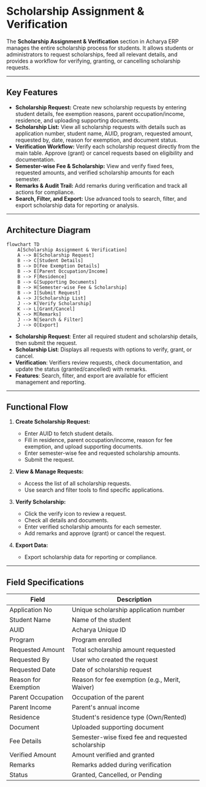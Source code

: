 # Scholarship Assignment & Verification

The **Scholarship Assignment & Verification** section in Acharya ERP manages the entire scholarship process for students. It allows students or administrators to request scholarships, feed all relevant details, and provides a workflow for verifying, granting, or cancelling scholarship requests.

---

## Key Features

- **Scholarship Request:** Create new scholarship requests by entering student details, fee exemption reasons, parent occupation/income, residence, and uploading supporting documents.
- **Scholarship List:** View all scholarship requests with details such as application number, student name, AUID, program, requested amount, requested by, date, reason for exemption, and document status.
- **Verification Workflow:** Verify each scholarship request directly from the main table. Approve (grant) or cancel requests based on eligibility and documentation.
- **Semester-wise Fee & Scholarship:** View and verify fixed fees, requested amounts, and verified scholarship amounts for each semester.
- **Remarks & Audit Trail:** Add remarks during verification and track all actions for compliance.
- **Search, Filter, and Export:** Use advanced tools to search, filter, and export scholarship data for reporting or analysis.

---

## Architecture Diagram

```mermaid
flowchart TD
    A[Scholarship Assignment & Verification]
    A --> B[Scholarship Request]
    B --> C[Student Details]
    B --> D[Fee Exemption Details]
    B --> E[Parent Occupation/Income]
    B --> F[Residence]
    B --> G[Supporting Documents]
    B --> H[Semester-wise Fee & Scholarship]
    B --> I[Submit Request]
    A --> J[Scholarship List]
    J --> K[Verify Scholarship]
    K --> L[Grant/Cancel]
    K --> M[Remarks]
    J --> N[Search & Filter]
    J --> O[Export]
```

- **Scholarship Request**: Enter all required student and scholarship details, then submit the request.
- **Scholarship List**: Displays all requests with options to verify, grant, or cancel.
- **Verification**: Verifiers review requests, check documentation, and update the status (granted/cancelled) with remarks.
- **Features**: Search, filter, and export are available for efficient management and reporting.

---

## Functional Flow

1. **Create Scholarship Request:**

   - Enter AUID to fetch student details.
   - Fill in residence, parent occupation/income, reason for fee exemption, and upload supporting documents.
   - Enter semester-wise fee and requested scholarship amounts.
   - Submit the request.

2. **View & Manage Requests:**

   - Access the list of all scholarship requests.
   - Use search and filter tools to find specific applications.

3. **Verify Scholarship:**

   - Click the verify icon to review a request.
   - Check all details and documents.
   - Enter verified scholarship amounts for each semester.
   - Add remarks and approve (grant) or cancel the request.

4. **Export Data:**
   - Export scholarship data for reporting or compliance.

---

## Field Specifications

| Field                | Description                                       |
| -------------------- | ------------------------------------------------- |
| Application No       | Unique scholarship application number             |
| Student Name         | Name of the student                               |
| AUID                 | Acharya Unique ID                                 |
| Program              | Program enrolled                                  |
| Requested Amount     | Total scholarship amount requested                |
| Requested By         | User who created the request                      |
| Requested Date       | Date of scholarship request                       |
| Reason for Exemption | Reason for fee exemption (e.g., Merit, Waiver)    |
| Parent Occupation    | Occupation of the parent                          |
| Parent Income        | Parent's annual income                            |
| Residence            | Student's residence type (Own/Rented)             |
| Document             | Uploaded supporting document                      |
| Fee Details          | Semester-wise fixed fee and requested scholarship |
| Verified Amount      | Amount verified and granted                       |
| Remarks              | Remarks added during verification                 |
| Status               | Granted, Cancelled, or Pending                    |
